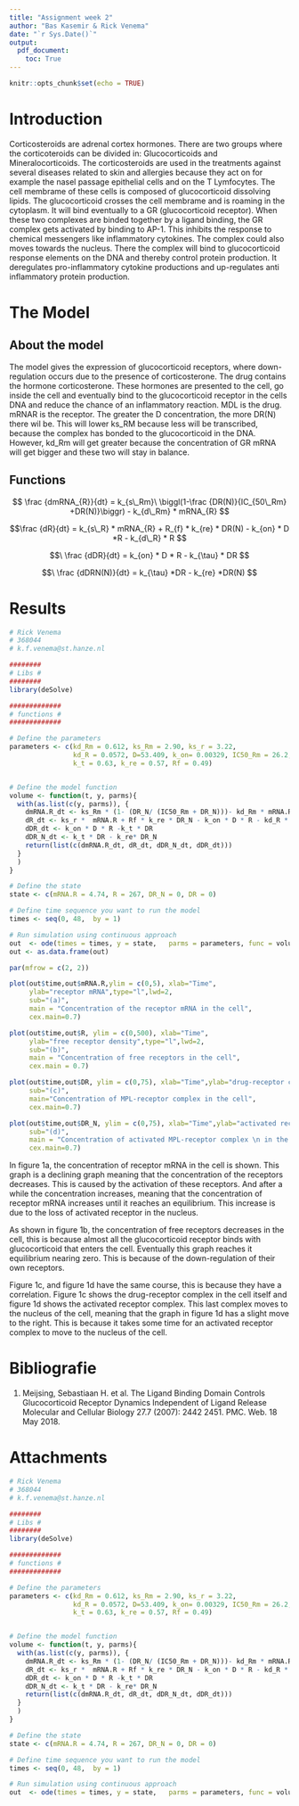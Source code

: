 ```yaml
---
title: "Assignment week 2"
author: "Bas Kasemir & Rick Venema"
date: "`r Sys.Date()`"
output: 
  pdf_document:
    toc: True
---
```


```r
knitr::opts_chunk$set(echo = TRUE)
```


# Introduction
Corticosteroids are adrenal cortex hormones. There are two groups where the corticoteroids can be divided in: Glucocorticoids and Mineralocorticoids. The 
corticosteroids are used in the treatments against several diseases related to skin and  allergies because they act on for example the nasel passage epithelial cells and on the T Lymfocytes.
The cell membrame of these cells is composed of glucocorticoid dissolving lipids. The glucocorticoid crosses the cell membrame and is roaming in the cytoplasm. It will bind eventually to a GR (glucocorticoid receptor). When these two complexes are binded together by a ligand binding, the GR complex gets activated by binding to AP-1. This inhibits the response to chemical messengers like inflammatory cytokines. The complex could also moves towards the nucleus. There the complex will bind to glucocorticoid response elements on the DNA and thereby control protein production. It deregulates pro-inflammatory cytokine productions and up-regulates anti inflammatory protein production.


# The Model

## About the model
The model gives the expression of glucocorticoid receptors, where down-regulation occurs due to the presence of corticosterone. The drug contains the hormone corticosterone. These hormones are presented to the cell, go inside the cell and eventually bind to the glucocorticoid receptor in the cells DNA and reduce the chance of an inflammatory reaction.
MDL is the drug. mRNAR is the receptor. 
The greater the D concentration, the more DR(N) there wil be. This will lower ks_RM because less will be transcribed, because the complex has bonded to the glucocorticoid in the DNA. However, kd_Rm will get greater because the concentration of GR mRNA will get bigger and these two will stay in balance.

## Functions

$$ \frac {dmRNA_{R}}{dt} = k_{s\_Rm}\ \biggl(1-\frac {DR(N)}{IC_{50\_Rm} +DR(N)}\biggr) - k_{d\_Rm} * mRNA_{R} $$

$$\frac {dR}{dt} = k_{s\_R} * mRNA_{R} + R_{f} * k_{re} * DR(N) - k_{on} * D *R - k_{d\_R} * R   $$

$$\ \frac {dDR}{dt} = k_{on} * D * R - k_{\tau} * DR $$

$$\ \frac {dDRN(N)}{dt} = k_{\tau} *DR - k_{re} *DR(N)  $$

\newpage
  
# Results

```r

# Rick Venema
# 368044
# k.f.venema@st.hanze.nl

########
# Libs #
########
library(deSolve)

#############
# functions #
#############

# Define the parameters
parameters <- c(kd_Rm = 0.612, ks_Rm = 2.90, ks_r = 3.22, 
                kd_R = 0.0572, D=53.409, k_on= 0.00329, IC50_Rm = 26.2,
                k_t = 0.63, k_re = 0.57, Rf = 0.49) 


# Define the model function
volume <- function(t, y, parms){
  with(as.list(c(y, parms)), {
    dmRNA.R_dt <- ks_Rm * (1- (DR_N/ (IC50_Rm + DR_N)))- kd_Rm * mRNA.R 
    dR_dt <- ks_r *  mRNA.R + Rf * k_re * DR_N - k_on * D * R - kd_R * R
    dDR_dt <- k_on * D * R -k_t * DR
    dDR_N_dt <- k_t * DR - k_re* DR_N
    return(list(c(dmRNA.R_dt, dR_dt, dDR_N_dt, dDR_dt)))
  }
  )
}

# Define the state
state <- c(mRNA.R = 4.74, R = 267, DR_N = 0, DR = 0)

# Define time sequence you want to run the model
times <- seq(0, 48,  by = 1)

# Run simulation using continuous approach
out  <- ode(times = times, y = state,   parms = parameters, func = volume, method = "euler")
out <- as.data.frame(out)
```



```r
par(mfrow = c(2, 2))

plot(out$time,out$mRNA.R,ylim = c(0,5), xlab="Time",
     ylab="receptor mRNA",type="l",lwd=2,
     sub="(a)",
     main = "Concentration of the receptor mRNA in the cell",
     cex.main=0.7)

plot(out$time,out$R, ylim = c(0,500), xlab="Time",
     ylab="free receptor density",type="l",lwd=2,
     sub="(b)",
     main = "Concentration of free receptors in the cell",
     cex.main = 0.7)

plot(out$time,out$DR, ylim = c(0,75), xlab="Time",ylab="drug-receptor complex",type="l",lwd=2,
     sub="(c)",
     main="Concentration of MPL-receptor complex in the cell",
     cex.main=0.7)

plot(out$time,out$DR_N, ylim = c(0,75), xlab="Time",ylab="activated receptor complex",type="l",lwd=2,
     sub="(d)",
     main = "Concentration of activated MPL-receptor complex \n in the nucleus",
     cex.main=0.7)

```
 
In figure 1a, the concentration of receptor mRNA in the cell is shown. This graph is a declining graph meaning that the concentration of the receptors decreases. This is caused by the activation of these receptors. 
And after a while the concentration increases, meaning that the concentration of receptor mRNA increases until it reaches an equilibrium. This increase is due to the loss of activated receptor in the nucleus.

As shown in figure 1b, the concentration of free receptors decreases in the cell, this is because almost all the glucocorticoid receptor binds with glucocorticoid that enters the cell. Eventually this graph reaches it 
equilibrium nearing zero. This is because of the down-regulation of their own receptors. 

Figure 1c, and figure 1d have the same course, this is because they have a correlation. Figure 1c shows the drug-receptor complex in the cell itself and figure 1d shows the activated receptor complex. This last complex
moves to the nucleus of the cell, meaning that the graph in figure 1d has a slight move to the right. This is because it takes some time for an activated receptor complex to move to the nucleus of the cell. 


# Bibliografie
1. Meijsing, Sebastiaan H. et al. The Ligand Binding Domain Controls Glucocorticoid Receptor Dynamics Independent of Ligand Release Molecular and Cellular Biology 27.7 (2007): 2442 2451. PMC. Web. 18 May 2018.

# Attachments
```r

# Rick Venema
# 368044
# k.f.venema@st.hanze.nl

########
# Libs #
########
library(deSolve)

#############
# functions #
#############

# Define the parameters
parameters <- c(kd_Rm = 0.612, ks_Rm = 2.90, ks_r = 3.22, 
                kd_R = 0.0572, D=53.409, k_on= 0.00329, IC50_Rm = 26.2,
                k_t = 0.63, k_re = 0.57, Rf = 0.49) 


# Define the model function
volume <- function(t, y, parms){
  with(as.list(c(y, parms)), {
    dmRNA.R_dt <- ks_Rm * (1- (DR_N/ (IC50_Rm + DR_N)))- kd_Rm * mRNA.R 
    dR_dt <- ks_r *  mRNA.R + Rf * k_re * DR_N - k_on * D * R - kd_R * R
    dDR_dt <- k_on * D * R -k_t * DR
    dDR_N_dt <- k_t * DR - k_re* DR_N
    return(list(c(dmRNA.R_dt, dR_dt, dDR_N_dt, dDR_dt)))
  }
  )
}

# Define the state
state <- c(mRNA.R = 4.74, R = 267, DR_N = 0, DR = 0)

# Define time sequence you want to run the model
times <- seq(0, 48,  by = 1)

# Run simulation using continuous approach
out  <- ode(times = times, y = state,   parms = parameters, func = volume, method = "euler")
```


